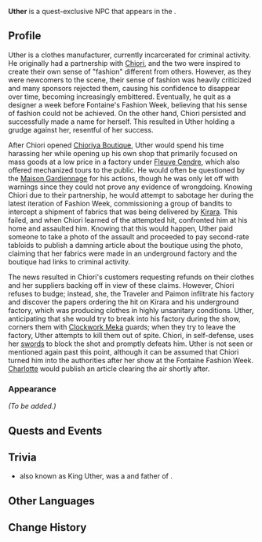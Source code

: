 {{Character Infobox
|type             = Quest NPC
|image            = NPC Uther.png
|realname         = <!-- Optional, if different from in-game name -->
|deceased         = <!-- Past (for deceased prior to events of the game) or free response -->
|region           = Fontaine<!-- Character's home/main nation -->
|location         = Fontaine<!-- Nation where you can find the character in the game -->
|affiliation      = 
|title            = 

|ancestry         = <!-- Clan/family -->
|father           = 
|mother           = 
|spouse           = 
|sibling          = 
|child            = 
|relative         = 

|voiceEN          = 
|voiceCN          = 
|voiceJP          = 
|voiceKR          = 
}}
'''Uther''' is a quest-exclusive NPC that appears in the {{Quest|When They Talk About Tonight}}.
<!--
==Location==
{{subst:#tag:gallery|
NPC Location {{subst:#titleparts:{{subst:PAGENAME}}}}.png{{subst:!}}{{subst:#titleparts:{{subst:PAGENAME}}}}'s location
NPC Location {{subst:#titleparts:{{subst:PAGENAME}}}} Context.png{{subst:!}}Additional context
}}
-->
==Profile==
<!--Detailed story/lore information goes here.-->
Uther is a clothes manufacturer, currently incarcerated for criminal activity. He originally had a partnership with [[Chiori]], and the two were inspired to create their own sense of "fashion" different from others. However, as they were newcomers to the scene, their sense of fashion was heavily criticized  and many sponsors rejected them, causing his confidence to disappear over time, becoming increasingly embittered. Eventually, he quit as a designer a week before Fontaine's Fashion Week, believing that his sense of fashion could not be achieved. On the other hand, Chiori persisted and successfully made a name for herself. This resulted in Uther holding a grudge against her, resentful of her success.

After Chiori opened [[Chioriya Boutique]], Uther would spend his time harassing her while opening up his own shop that primarily focused on mass goods at a low price in a factory under [[Court of Fontaine: Fleuve Cendre|Fleuve Cendre]], which also offered mechanized tours to the public. He would often be questioned by the [[Maison Gardiennage]] for his actions, though he was only let off with warnings since they could not prove any evidence of wrongdoing. Knowing Chiori due to their partnership, he would attempt to sabotage her during the latest iteration of Fashion Week, commissioning a group of bandits to intercept a shipment of fabrics that was being delivered by [[Kirara]]. This failed, and when Chiori learned of the attempted hit, confronted him at his home and assaulted him. Knowing that this would happen, Uther paid someone to take a photo of the assault and proceeded to pay second-rate tabloids to publish a damning article about the boutique using the photo, claiming that her fabrics were made in an underground factory and the boutique had links to criminal activity.

The news resulted in Chiori's customers requesting refunds on their clothes and her suppliers backing off in view of these claims. However, Chiori refuses to budge; instead, she, the Traveler and Paimon infiltrate his factory and discover the papers ordering the hit on Kirara and his underground factory, which was producing clothes in highly unsanitary conditions. Uther, anticipating that she would try to break into his factory during the show, corners them with [[Clockwork Meka]] guards; when they try to leave the factory, Uther attempts to kill them out of spite. Chiori, in self-defense, uses her [[Uraku Misugiri|sword]]s to block the shot and promptly defeats him. Uther is not seen or mentioned again past this point, although it can be assumed that Chiori turned him into the authorities after her show at the Fontaine Fashion Week. [[Charlotte]] would publish an article clearing the air shortly after.

===Appearance===
<!--Keep appearance section short and concise. Limit to 2 paragraphs with 3-4 sentences each.-->
''(To be added.)''

==Quests and Events==
{{Quests and Events}}
<!--
==Idle Quotes==
{{Dialogue Start}}
: {{DIcon|Idle}} {{Tx}}
:: {{A|VO {{subst:#titleparts:{{subst:PAGENAME}}}} 01.ogg}} "{{Tx}}"
{{Dialogue End}}

==Dialogue==
{{Dialogue Start}}
:'''{{subst:#titleparts:{{subst:PAGENAME}}}}:''' 
:{{DIcon}}
{{Dialogue End}}
<!--
==Event Dialogue==
===Event Name===
{{Dialogue Start}}
:'''{{subst:#titleparts:{{subst:PAGENAME}}}}:'''
{{Dialogue End}}
-->

==Trivia==
* {{W|Uther Pendragon}} also known as King Uther, was a {{W|List of legendary kings of Britain|legendary King of the Britons}} and father of {{W|King Arthur}}.

==Other Languages==
{{Other Languages
|default_hidden = 1
|en       = Uther
|zhs      = 厄舍
|zhs_rm   = Èshè
|zht      = 厄舍
|zht_rm   = Èshè
|ja       = ユーサー
|ja_rm    = Yuusaa
|ko       = 우서
|es       = Uther
|fr       = Uther
|ru       = Утер
|th       = Uther
|vi       = Uther
|de       = Uther
|id       = Uther
|pt       = Uther
|tr       = Uther
|it       = Uther
}}

==Change History==
{{Change History|4.5}}
<!--
==References==
{{Reflist}}
-->